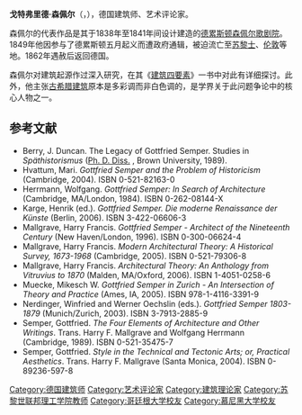 {{Infobox architect
|name= 戈特弗里德·森佩尔
|image= Gottfried-semper.jpg
|caption= 
|nationality= {{flag|German Empire}}
|birth_date= {{birth date|1803|11|29|df=y}}
|birth_place= {{flag|Kingdom of Prussia}}[[汉堡|汉堡]][[阿尔托纳区|阿尔托纳区]]
|death_date= {{death date and age|1879|5|15|1803|11|29|df=y}}
|death_place= {{flag|Kingdom of Italy}}[[罗马|罗马]]
|practice=
|significant_buildings= [[森佩尔歌剧院|森佩尔歌剧院]]
|significant_projects=
|significant_design=
|awards=
}}
'''戈特弗里德·森佩尔'''（{{lang-de|Gottfried Semper}}，{{bd|1803年|11月29日|1879年|5月15日}}），德国建筑师、艺术评论家。

森佩尔的代表作品是其于1838年至1841年间设计建造的[[德累斯顿|德累斯顿]][[森佩尔歌剧院|森佩尔歌剧院]]。1849年他因参与了德累斯顿五月起义而遭政府通辑，被迫流亡至[[苏黎士|苏黎士]]、[[伦敦|伦敦]]等地。1862年遇赦后返回德国。

森佩尔对建筑起源作过深入研究，在其《[[建筑四要素|建筑四要素]]》一书中对此有详细探讨。此外，他主张[[古希腊建筑|古希腊建筑]]原本是多彩调而非白色调的，是学界关于此问题争论中的核心人物之一。

== 参考文献 ==
{{refbegin|2}}
*Berry, J. Duncan. The Legacy of Gottfried Semper. Studies in ''Späthistorismus'' ([http://dl.lib.brown.edu/theses/theses.php?task=search&id=1029 Ph. D. Diss.] {{Wayback|url=http://dl.lib.brown.edu/theses/theses.php?task=search&id=1029 |date=20060905025002 }}, Brown University, 1989).
*Hvattum, Mari. ''Gottfried Semper and the Problem of Historicism'' (Cambridge, 2004). ISBN 0-521-82163-0
*Herrmann, Wolfgang. ''Gottfried Semper: In Search of Architecture'' (Cambridge, MA/London, 1984). ISBN 0-262-08144-X
*Karge, Henrik (ed.). ''Gottfried Semper.  Die moderne Renaissance der Künste'' (Berlin, 2006). ISBN 3-422-06606-3
*Mallgrave, Harry Francis. ''Gottfried Semper - Architect of the Nineteenth Century'' (New Haven/London, 1996). ISBN 0-300-06624-4
*Mallgrave, Harry Francis. ''Modern Architectural Theory: A Historical Survey, 1673-1968'' (Cambridge, 2005). ISBN 0-521-79306-8
*Mallgrave, Harry Francis. ''Architectural Theory: An Anthology from Vitruvius to 1870'' (Malden, MA/Oxford, 2006). ISBN 1-4051-0258-6
*Muecke, Mikesch W. ''Gottfried Semper in Zurich - An Intersection of Theory and Practice'' (Ames, IA, 2005). ISBN 978-1-4116-3391-9
*Nerdinger, Winfried and Werner Oechslin (eds.). ''Gottfried Semper 1803-1879'' (Munich/Zurich, 2003). ISBN 3-7913-2885-9
*Semper, Gottfried. ''The Four Elements of Architecture and Other Writings''. Trans. Harry F. Mallgrave and Wolfgang Herrmann (Cambridge, 1989). ISBN 0-521-35475-7
*Semper, Gottfried. ''Style in the Technical and Tectonic Arts; or, Practical Aesthetics''. Trans. Harry F. Mallgrave (Santa Monica, 2004). ISBN 0-89236-597-8
{{refend}}

{{Authority control}}
{{DEFAULTSORT: Semper, Gottfried}}
[[Category:德国建筑师|Category:德国建筑师]]
[[Category:艺术评论家|Category:艺术评论家]]
[[Category:建筑理论家|Category:建筑理论家]]
[[Category:苏黎世联邦理工学院教师|Category:苏黎世联邦理工学院教师]]
[[Category:哥廷根大学校友|Category:哥廷根大学校友]]
[[Category:慕尼黑大学校友|Category:慕尼黑大学校友]]